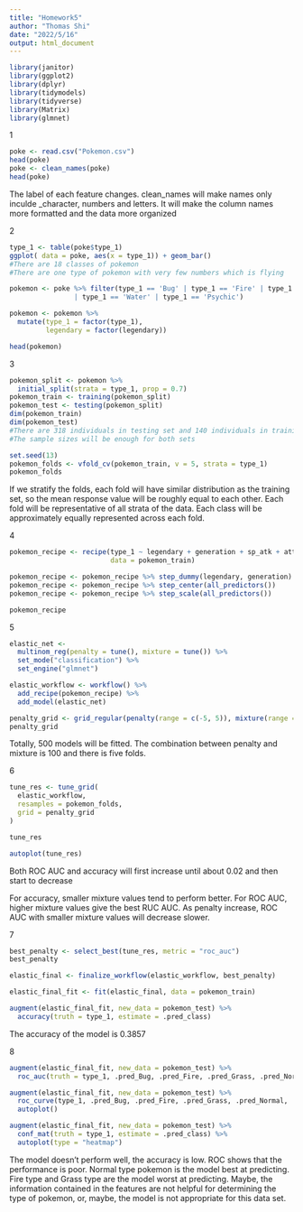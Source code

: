 ```yaml
---
title: "Homework5"
author: "Thomas Shi"
date: "2022/5/16"
output: html_document
---
```


```r
library(janitor)
library(ggplot2)
library(dplyr)
library(tidymodels)
library(tidyverse)
library(Matrix)
library(glmnet)
```

1
```r
poke <- read.csv("Pokemon.csv")
head(poke)
poke <- clean_names(poke)
head(poke)
```

The label of each feature changes. clean_names will make names only inculde _character, numbers and letters. It will make the column names more formatted and the data more organized


2
```r
type_1 <- table(poke$type_1)
ggplot( data = poke, aes(x = type_1)) + geom_bar()
#There are 18 classes of pokemon
#There are one type of pokemon with very few numbers which is flying

pokemon <- poke %>% filter(type_1 == 'Bug' | type_1 == 'Fire' | type_1 == 'Grass' | type_1 == 'Normal' 
                | type_1 == 'Water' | type_1 == 'Psychic')

pokemon <- pokemon %>%
  mutate(type_1 = factor(type_1),
         legendary = factor(legendary))

head(pokemon)
```


3
```r
pokemon_split <- pokemon %>% 
  initial_split(strata = type_1, prop = 0.7)
pokemon_train <- training(pokemon_split)
pokemon_test <- testing(pokemon_split)
dim(pokemon_train)
dim(pokemon_test)
#There are 318 individuals in testing set and 140 individuals in training set
#The sample sizes will be enough for both sets

set.seed(13)
pokemon_folds <- vfold_cv(pokemon_train, v = 5, strata = type_1)
pokemon_folds
```

If we stratify the folds, each fold will have similar distribution as the training set, so the mean response value will be roughly equal to each other. Each fold will be representative of all strata of the data. Each class will be approximately equally represented across each fold.



4
```r
pokemon_recipe <- recipe(type_1 ~ legendary + generation + sp_atk + attack + speed + defense + hp , 
                         data = pokemon_train)

pokemon_recipe <- pokemon_recipe %>% step_dummy(legendary, generation)
pokemon_recipe <- pokemon_recipe %>% step_center(all_predictors())
pokemon_recipe <- pokemon_recipe %>% step_scale(all_predictors())

pokemon_recipe
```


5
```r
elastic_net <- 
  multinom_reg(penalty = tune(), mixture = tune()) %>% 
  set_mode("classification") %>% 
  set_engine("glmnet")

elastic_workflow <- workflow() %>% 
  add_recipe(pokemon_recipe) %>% 
  add_model(elastic_net)

penalty_grid <- grid_regular(penalty(range = c(-5, 5)), mixture(range = c(0,1)), levels = 10)
penalty_grid
```

Totally, 500 models will be fitted. The combination between penalty and mixture is 100 and there is five folds.


6
```r
tune_res <- tune_grid(
  elastic_workflow,
  resamples = pokemon_folds, 
  grid = penalty_grid
)

tune_res

autoplot(tune_res)
```

Both ROC AUC and accuracy will first increase until about 0.02 and then start to decrease

For accuracy, smaller mixture values tend to perform better. For ROC AUC, higher mixture values give the best RUC AUC. As penalty increase, ROC AUC with smaller mixture values will decrease slower.


7
```r
best_penalty <- select_best(tune_res, metric = "roc_auc")
best_penalty

elastic_final <- finalize_workflow(elastic_workflow, best_penalty)

elastic_final_fit <- fit(elastic_final, data = pokemon_train)

augment(elastic_final_fit, new_data = pokemon_test) %>%
  accuracy(truth = type_1, estimate = .pred_class)

```

The accuracy of the model is 0.3857


8
```r
augment(elastic_final_fit, new_data = pokemon_test) %>%
  roc_auc(truth = type_1, .pred_Bug, .pred_Fire, .pred_Grass, .pred_Normal, .pred_Water, .pred_Psychic)

augment(elastic_final_fit, new_data = pokemon_test) %>%
  roc_curve(type_1, .pred_Bug, .pred_Fire, .pred_Grass, .pred_Normal, .pred_Water, .pred_Psychic) %>%
  autoplot()

augment(elastic_final_fit, new_data = pokemon_test) %>%
  conf_mat(truth = type_1, estimate = .pred_class) %>% 
  autoplot(type = "heatmap")
```

The model doesn't perform well, the accuracy is low. ROC shows that the performance is poor. Normal type pokemon is the model best at predicting. Fire type and Grass type are the model worst at predicting. Maybe, the information contained in the features are not helpful for determining the type of pokemon, or, maybe, the model is not appropriate for this data set. 





